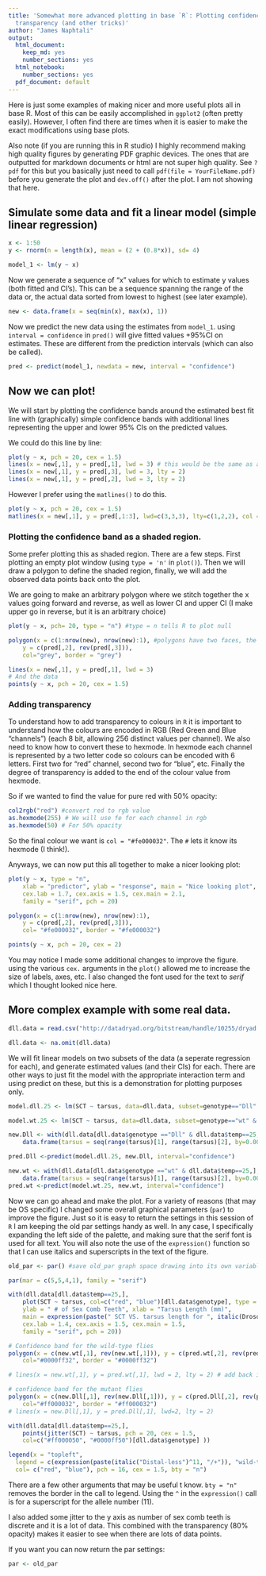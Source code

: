 ---
title: 'Somewhat more advanced plotting in base `R`: Plotting confidence bands with
  transparency (and other tricks)'
author: "James Naphtali"
output:
  html_document:
    keep_md: yes
    number_sections: yes
  html_notebook:
    number_sections: yes
  pdf_document: default
---

Here is just some examples of making nicer and more useful plots all in base R. Most of this can be easily accomplished in `ggplot2` (often pretty easily). However, I often find there are times when it is easier to make the exact modifications using base plots.

Also note (if you are running this in R studio) I highly recommend making high quality figures by generating PDF graphic devices. The ones that are outputted for markdown documents or html are not super high quality. See `?pdf` for this but you basically just need to call `pdf(file = YourFileName.pdf)` before you generate the plot and `dev.off()` after the plot. I am not showing that here. 

## Simulate some data and fit a linear model (simple linear regression)
```{r}
x <- 1:50
y <- rnorm(n = length(x), mean = (2 + (0.8*x)), sd= 4)

model_1 <- lm(y ~ x)
```

Now we generate a sequence of "x" values for which to estimate y values (both fitted and CI's). This can be a sequence spanning the range of the data or, the actual data sorted from lowest to highest (see later example).
```{r}
new <- data.frame(x = seq(min(x), max(x), 1))
```

Now we predict the new data using the estimates from `model_1`. 
using `interval = confidence` in `pred()` will give fitted values +95%CI on estimates. These are different from the prediction intervals (which can also be called).

```{r}
pred <- predict(model_1, newdata = new, interval = "confidence")
```


## Now we can plot!

We will start by plotting the confidence bands around the estimated best fit line with (graphically) simple confidence bands with additional lines representing the upper and lower 95% CIs on the predicted values.

We could do this line by line:

```{r}
plot(y ~ x, pch = 20, cex = 1.5)
lines(x = new[,1], y = pred[,1], lwd = 3) # this would be the same as abline(model.1)
lines(x = new[,1], y = pred[,3], lwd = 3, lty = 2)
lines(x = new[,1], y = pred[,2], lwd = 3, lty = 2)
```

However I prefer using the `matlines()` to do this.
```{r}
plot(y ~ x, pch = 20, cex = 1.5)
matlines(x = new[,1], y = pred[,1:3], lwd=c(3,3,3), lty=c(1,2,2), col = 1)
```

### Plotting the confidence band as a shaded region.
Some prefer plotting this as shaded region. There are a few steps. First plotting an empty plot window (using `type = 'n'` in `plot()`). Then we will draw a polygon to define the shaded region, finally, we will add the observed data points back onto the plot.

We are going to make an arbitrary polygon where we stitch together the x values going forward and reverse, as well as lower CI and upper CI (I make upper go in reverse, but it is an arbitrary choice)

```{r}
plot(y ~ x, pch= 20, type = "n") #type = n tells R to plot null 

polygon(x = c(1:nrow(new), nrow(new):1), #polygons have two faces, the face that increases (x = c(1:nrow)) and the face that decreases (y=c(pred[,2])) 
    y = c(pred[,2], rev(pred[,3])), 
    col="grey", border = "grey")

lines(x = new[,1], y = pred[,1], lwd = 3)
# And the data
points(y ~ x, pch = 20, cex = 1.5)
```

### Adding transparency 

To understand how to add transparency to colours in `R` it is important to understand how the colours are encoded in RGB (Red Green and Blue "channels") (each 8 bit, allowing 256 distinct values per channel). We also need to know how to convert these to hexmode. In hexmode each channel is represented by a two letter code so colours can be encoded with 6 letters. First two for "red" channel, second two for "blue", etc. Finally the degree of transparency is added to the end of the colour value from hexmode.

So if we wanted to find the value for pure red with 50% opacity:
```{r}
col2rgb("red") #convert red to rgb value 
as.hexmode(255) # We will use fe for each channel in rgb
as.hexmode(50) # For 50% opacity
```

So the final colour we want is `col = "#fe000032"`. The `#` lets it know its hexmode (I think!).

Anyways, we can now put this all together to make a nicer looking plot:

```{r}
plot(y ~ x, type = "n",
    xlab = "predictor", ylab = "response", main = "Nice looking plot", 
    cex.lab = 1.7, cex.axis = 1.5, cex.main = 2.1, 
    family = "serif", pch = 20)

polygon(x = c(1:nrow(new), nrow(new):1), 
    y = c(pred[,2], rev(pred[,3])), 
    col= "#fe000032", border = "#fe000032")

points(y ~ x, pch = 20, cex = 2)
```

You may notice I made some additional changes to improve the figure. using the various `cex.` arguments in the `plot()` allowed me to increase the size of labels, axes, etc. I also changed the font used for the text to *serif* which I thought looked nice here.

## More complex example with some real data.

```{r}
dll.data = read.csv("http://datadryad.org/bitstream/handle/10255/dryad.8377/dll.csv", header=TRUE)

dll.data <- na.omit(dll.data)
```

We will fit linear models on two subsets of the data (a seperate regression for each), and generate estimated values (and their CIs) for each. There are other ways to just fit the model with the appropriate interaction term and using predict on these, but this is a demonstration for plotting purposes only.

```{r}
model.dll.25 <- lm(SCT ~ tarsus, data=dll.data, subset=genotype=="Dll" & temp==25)

model.wt.25 <- lm(SCT ~ tarsus, data=dll.data, subset=genotype=="wt" & temp==25)

new.Dll <- with(dll.data[dll.data$genotype =="Dll" & dll.data$temp==25,],
    data.frame(tarsus = seq(range(tarsus)[1], range(tarsus)[2], by=0.005) ))

pred.Dll <-predict(model.dll.25, new.Dll, interval="confidence")

new.wt <- with(dll.data[dll.data$genotype =="wt" & dll.data$temp==25,],
    data.frame(tarsus = seq(range(tarsus)[1], range(tarsus)[2], by=0.005) ))
pred.wt <-predict(model.wt.25, new.wt, interval="confidence")
```

Now we can go ahead and make the plot. For a variety of reasons (that may be OS specific) I changed some overall graphical parameters (`par`) to improve the figure. Just so it is easy to return the settings in this session of `R` I am keeping the old par settings handy as well. In any case, I specifically expanding the left side of the palette, and making sure that the serif font is used for all text. You will also note the use of the `expression()` function  so that I can use italics and superscripts in the text of the figure.

```{r}
old_par <- par() #save old_par graph space drawing into its own variable so you can quickly revert back to it

par(mar = c(5,5,4,1), family = "serif")

with(dll.data[dll.data$temp==25,], 
    plot(SCT ~ tarsus, col=c("red", "blue")[dll.data$genotype], type = "n",
    ylab = " # of Sex Comb Teeth", xlab = "Tarsus Length (mm)",
    main = expression(paste(" SCT VS. tarsus length for ", italic(Drosophila), " genotypes" )), 
    cex.lab = 1.4, cex.axis = 1.5, cex.main = 1.5,
    family = "serif", pch = 20))

# Confidence band for the wild-type flies
polygon(x = c(new.wt[,1], rev(new.wt[,1])), y = c(pred.wt[,2], rev(pred.wt[,3])), 
    col="#0000ff32", border = "#0000ff32")

# lines(x = new.wt[,1], y = pred.wt[,1], lwd = 2, lty = 2) # add back if you want line for slope

# confidence band for the mutant flies
polygon(x = c(new.Dll[,1], rev(new.Dll[,1])), y = c(pred.Dll[,2], rev(pred.Dll[,3])), 
    col="#ff000032", border = "#ff000032")
# lines(x = new.Dll[,1], y = pred.Dll[,1], lwd=2, lty = 2)

with(dll.data[dll.data$temp==25,], 
    points(jitter(SCT) ~ tarsus, pch = 20, cex = 1.5, 
    col=c("#ff000050", "#0000ff50")[dll.data$genotype] ))

legend(x = "topleft", 
  legend = c(expression(paste(italic("Distal-less")^11, "/+")), "wild-type"), 
  col= c("red", "blue"), pch = 16, cex = 1.5, bty = "n")
```

There are a few other arguments that may be useful t know. `bty = "n"` removes the border in the call to legend. Using the `^` in the `expression()` call is for a superscript for the allele number (11).

I also added some jitter to the y axis as number of sex comb teeth is discrete and it is a lot of data. This combined with the transparency (80% opacity) makes it easier to see when there are lots of data points. 

If you want you can now return the par settings:
```{r}
par <- old_par
```